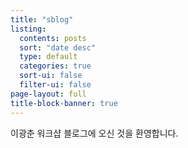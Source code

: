 ---
title: "sblog"
listing:
  contents: posts
  sort: "date desc"
  type: default
  categories: true
  sort-ui: false
  filter-ui: false
page-layout: full
title-block-banner: true
---

이광춘 워크샵 블로그에 오신 것을 환영합니다.
